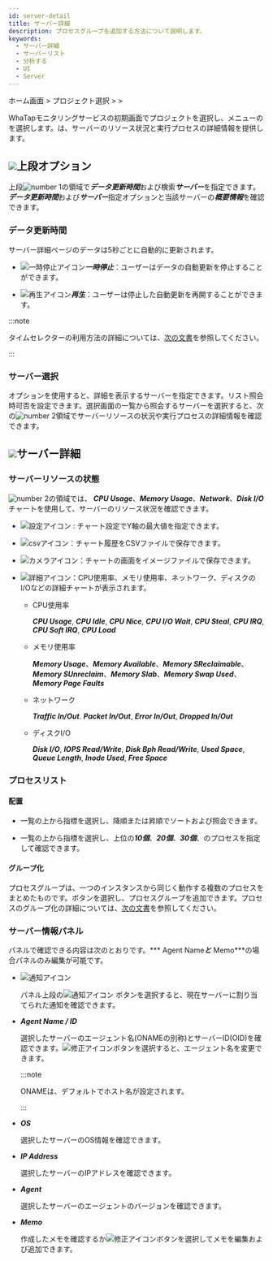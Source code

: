 ```yaml
---
id: server-detail
title: サーバー詳細
description: プロセスグループを追加する方法について説明します。
keywords:
  - サーバー詳細
  - サーバーリスト
  - 分析する
  - UI
  - Server
---
```


ホーム画面 &gt; プロジェクト選択 &gt; <Cmdname sid="side_serverList" className="uitext" /> &gt; <Cmdname sid="side_serverDetail" className="uitext" />

WhaTapモニタリングサービスの初期画面でプロジェクトを選択し、<Cmdname sid="side_serverList" className="uitext" />メニューの<Cmdname sid="side_serverDetail" className="uitext" />を選択します。<Cmdname sid="side_serverDetail" className="uitext" />は、サーバーのリソース状況と実行プロセスの詳細情報を提供します。

<ImgLang img='server-detail.png' desc='서버 상세 sc'/>

## ![](/img/number-01.png)上段オプション

上段![number 1](/img/number-01.png)の領域で***データ更新時間***および検索***サーバー***を指定できます。***データ更新時間***および***サーバー***指定オプションと当該サーバーの***概要情報***を確認できます。

### データ更新時間

サーバー詳細ページのデータは5秒ごとに自動的に更新されます。 

- ![一時停止アイコン](/img/ic-s-pause.svg)***一時停止***：ユーザーはデータの自動更新を停止することができます。 

- ![再生アイコン](/img/ic-play-grn.svg)***再生***：ユーザーは停止した自動更新を再開することができます。

:::note 

タイムセレクターの利用方法の詳細については、[次の文書](usage-ui#timeselector)を参照してください。

:::

### サーバー選択

<Cmdname sid="select_server" className="uitext" />オプションを使用すると、詳細を表示するサーバーを指定できます。リスト照会時<Cmdname sid="DSC09486" className="uitext" />可否を設定できます。選択画面の一覧から照会するサーバーを選択すると、次の![number 2](/img/number-02.png)領域でサーバーリソースの状況や実行プロセスの詳細情報を確認できます。

## ![](/img/number-02.png)サーバー詳細

### サーバーリソースの状態

![number 2](/img/number-02.png)の領域では、 ***CPU Usage***、***Memory Usage***、***Network***、***Disk I/O***チャートを使用して、サーバーのリソース状況を確認できます。

- ![設定アイコン](/img/ic-setting.svg) : チャート設定でY軸の最大値を指定できます。 

- ![csvアイコン](/img/ico-download.svg)：チャート履歴をCSVファイルで保存できます。

- ![カメラアイコン](/img/ic-camera.svg)：チャートの画面をイメージファイルで保存できます。

- ![詳細アイコン](/img/ic-zoom-in.svg)：CPU使用率、メモリ使用率、ネットワーク、ディスクのI/Oなどの詳細チャートが表示されます。 

  - CPU使用率

    ***CPU Usage***, ***CPU Idle***, ***CPU Nice***, ***CPU I/O Wait***, ***CPU Steal***, ***CPU IRQ***, ***CPU Soft IRQ***, ***CPU Load***

  - メモリ使用率

    ***Memory Usage***、***Memory Available***、***Memory SReclaimable***、***Memory SUnreclaim***、***Memory Slab***、***Memory Swap Used***、***Memory Page Faults***

  - ネットワーク

    ***Traffic In/Out***. ***Packet In/Out***, ***Error In/Out***, ***Dropped In/Out***

  - ディスクI/O

    ***Disk I/O***, ***IOPS Read/Write***, ***Disk Bph Read/Write***, ***Used Space***, ***Queue Length***, ***Inode Used***, ***Free Space***

### プロセスリスト

#### 配置

- <Cmdname sid="sms_summary_process" className="uitext" />一覧の上から指標を選択し、降順または昇順でソートおよび照会できます。

- <Cmdname sid="sms_summary_process" className="uitext" />一覧の上から指標を選択し、上位の***10個***、***20個***、***30個***、<Cmdname sid="all" className="uitext" />のプロセスを指定して確認できます。

#### グループ化

プロセスグループは、一つのインスタンスから同じく動作する複数のプロセスをまとめたものです。<Cmdname sid="groupby" className="uitext" />ボタンを選択し、プロセスグループを追加できます。プロセスのグループ化の詳細については、[次の文書](server-detail-process-group)を参照してください。

### サーバー情報パネル

<Cmdname sid="server_info" className="uitext" />パネルで確認できる内容は次のとおりです。*** Agent Name***と*** Memo***の場合<Cmdname sid="server_info" className="uitext" />パネルのみ編集が可能です。

- ![通知アイコン](/img/ic-alert.svg) <Cmdname sid="server_alert_list" className="uitext" />

  <Cmdname sid="server_info" className="uitext" />パネル上段の![通知アイコン](/img/ic-alert.svg) <Cmdname sid="server_alert_list" className="uitext" />ボタンを選択すると、現在サーバーに割り当てられた通知を確認できます。

- ***Agent Name / ID***

  選択したサーバーのエージェント名(ONAMEの別称)とサーバーID(OID)を確認できます。![修正アイコン](/img/ic-edit.svg)ボタンを選択すると、エージェント名を変更できます。 

  :::note

  ONAMEは、デフォルトでホスト名が設定されます。 

  :::

- ***OS***

  選択したサーバーのOS情報を確認できます。

- ***IP Address***

  選択したサーバーのIPアドレスを確認できます。

- ***Agent***

  選択したサーバーのエージェントのバージョンを確認できます。

- ***Memo***

  作成したメモを確認するか![修正アイコン](/img/ic-edit.svg)ボタンを選択してメモを編集および追加できます。
